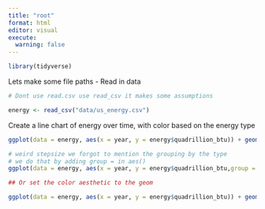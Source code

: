 ```yaml
---
title: "root"
format: html
editor: visual
execute: 
  warning: false
---
```


```r
library(tidyverse)
```

Lets make some file paths - Read in data

```r
# Dont use read.csv use read_csv it makes some assumptions

energy <- read_csv("data/us_energy.csv")
```

Create a line chart of energy over time, with color based on the energy type

```r
ggplot(data = energy, aes(x = year, y = energy$quadrillion_btu)) + geom_line()

# weird stepsize we forgot to mention the grouping by the type 
# we do that by adding group = in aes()
ggplot(data = energy, aes(x = year, y = energy$quadrillion_btu,group = type, color = year)) + geom_line()

## Or set the color aesthetic to the geom 

ggplot(data = energy, aes(x = year, y = energy$quadrillion_btu)) + geom_line(aes(color = type))
```
